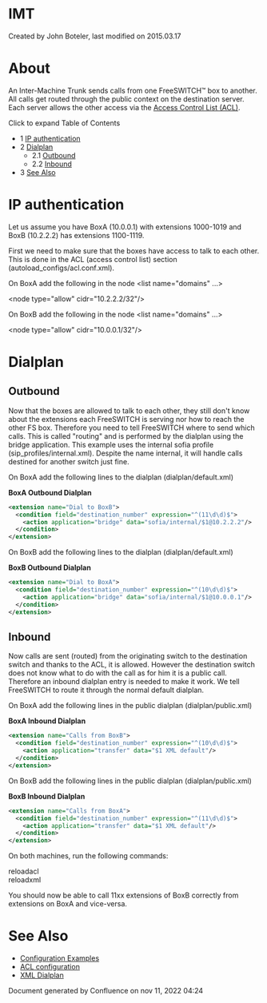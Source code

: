 
# IMT 

 Created by  John Boteler, last modified on 2015.03.17

# About

An Inter-Machine Trunk sends calls from one FreeSWITCH™ box to another. All calls get routed through the public context on the destination server. Each server allows the other access via the [Access Control List (ACL)](../Networking/3965687.mdx#-acl-). 

Click to expand Table of Contents

* 1 [IP authentication](#-ip-authentication-)
* 2 [Dialplan](#dialplan)  
   * 2.1 [Outbound](#outbound)  
   * 2.2 [Inbound](#inbound)
* 3 [See Also](#-see-also-)

#  IP authentication 

Let us assume you have BoxA (10.0.0.1) with extensions 1000-1019 and BoxB (10.2.2.2) has extensions 1100-1119.

First we need to make sure that the boxes have access to talk to each other. This is done in the ACL (access control list) section (autoload\_configs/acl.conf.xml).

On BoxA add the following in the node &lt;list name="domains" ...>

   &lt;node type="allow" cidr="10.2.2.2/32"/>

On BoxB add the following in the node &lt;list name="domains" ...>

   &lt;node type="allow" cidr="10.0.0.1/32"/>

# Dialplan

## Outbound

Now that the boxes are allowed to talk to each other, they still don't know about the extensions each FreeSWITCH is serving nor how to reach the other FS box. Therefore you need to tell FreeSWITCH where to send which calls. This is called "routing" and is performed by the dialplan using the bridge application. This example uses the internal sofia profile (sip\_profiles/internal.xml). Despite the name internal, it will handle calls destined for another switch just fine.

On BoxA add the following lines to the dialplan (dialplan/default.xml)

**BoxA Outbound Dialplan**

```xml
<extension name="Dial to BoxB">
  <condition field="destination_number" expression="^(11\d\d)$">
    <action application="bridge" data="sofia/internal/$1@10.2.2.2"/>
  </condition>
</extension> 
```

On BoxB add the following lines to the dialplan (dialplan/default.xml)

**BoxB Outbound Dialplan**

```xml
<extension name="Dial to BoxA">
  <condition field="destination_number" expression="^(10\d\d)$">
    <action application="bridge" data="sofia/internal/$1@10.0.0.1"/>
  </condition>
</extension> 
```

## Inbound

Now calls are sent (routed) from the originating switch to the destination switch and thanks to the ACL, it is allowed. However the destination switch does not know what to do with the call as for him it is a public call. Therefore an inbound dialplan entry is needed to make it work. We tell FreeSWITCH to route it through the normal default dialplan.

On BoxA add the following lines in the public dialplan (dialplan/public.xml)

**BoxA Inbound Dialplan**

```xml
<extension name="Calls from BoxB">
  <condition field="destination_number" expression="^(10\d\d)$">
    <action application="transfer" data="$1 XML default"/>
  </condition>
</extension>
```

On BoxB add the following lines in the public dialplan (dialplan/public.xml)

**BoxB Inbound Dialplan**

```xml
<extension name="Calls from BoxA">
  <condition field="destination_number" expression="^(11\d\d)$">
    <action application="transfer" data="$1 XML default"/>
  </condition>
</extension>
```

On both machines, run the following commands:

reloadacl  
reloadxml

You should now be able to call 11xx extensions of BoxB correctly from extensions on BoxA and vice-versa.

#  See Also 

* [Configuration Examples](http://wiki.freeswitch.org/wiki/Examples "Examples")
* [ACL configuration](../Networking/3965687.mdx#-acl-)
* [XML Dialplan](../Dialplan/XML-Dialplan/index.mdx#why)

Document generated by Confluence on nov 11, 2022 04:24
